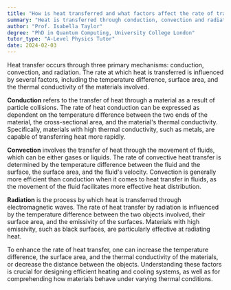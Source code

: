 ```yaml
---
title: "How is heat transferred and what factors affect the rate of transfer?"
summary: "Heat is transferred through conduction, convection and radiation. The rate of transfer is affected by temperature difference, surface area, and thermal conductivity."
author: "Prof. Isabella Taylor"
degree: "PhD in Quantum Computing, University College London"
tutor_type: "A-Level Physics Tutor"
date: 2024-02-03
---
```


Heat transfer occurs through three primary mechanisms: conduction, convection, and radiation. The rate at which heat is transferred is influenced by several factors, including the temperature difference, surface area, and the thermal conductivity of the materials involved.

**Conduction** refers to the transfer of heat through a material as a result of particle collisions. The rate of heat conduction can be expressed as dependent on the temperature difference between the two ends of the material, the cross-sectional area, and the material's thermal conductivity. Specifically, materials with high thermal conductivity, such as metals, are capable of transferring heat more rapidly.

**Convection** involves the transfer of heat through the movement of fluids, which can be either gases or liquids. The rate of convective heat transfer is determined by the temperature difference between the fluid and the surface, the surface area, and the fluid's velocity. Convection is generally more efficient than conduction when it comes to heat transfer in fluids, as the movement of the fluid facilitates more effective heat distribution.

**Radiation** is the process by which heat is transferred through electromagnetic waves. The rate of heat transfer by radiation is influenced by the temperature difference between the two objects involved, their surface area, and the emissivity of the surfaces. Materials with high emissivity, such as black surfaces, are particularly effective at radiating heat.

To enhance the rate of heat transfer, one can increase the temperature difference, the surface area, and the thermal conductivity of the materials, or decrease the distance between the objects. Understanding these factors is crucial for designing efficient heating and cooling systems, as well as for comprehending how materials behave under varying thermal conditions.
    
